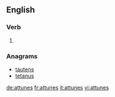 ==English==

===Verb===
{{head|en|verb form}}

# {{en-third-person singular of|attune}}

===Anagrams===
* [[tautens#English|tautens]]
* [[tetanus#English|tetanus]]

[[de:attunes]]
[[fr:attunes]]
[[it:attunes]]
[[vi:attunes]]